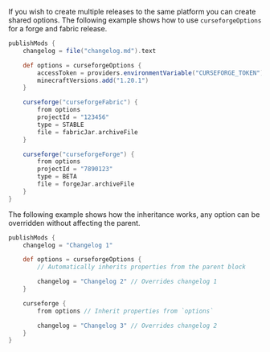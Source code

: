 If you wish to create multiple releases to the same platform you can create shared options. The following example shows how to use `curseforgeOptions` for a forge and fabric release.

```groovy
publishMods {
    changelog = file("changelog.md").text

    def options = curseforgeOptions {
        accessToken = providers.environmentVariable("CURSEFORGE_TOKEN")
        minecraftVersions.add("1.20.1")
    }

    curseforge("curseforgeFabric") {
        from options
        projectId = "123456"
        type = STABLE
        file = fabricJar.archiveFile
    }

    curseforge("curseforgeForge") {
        from options
        projectId = "7890123"
        type = BETA
        file = forgeJar.archiveFile
    }
}
```

The following example shows how the inheritance works, any option can be overridden without affecting the parent.

```groovy
publishMods {
    changelog = "Changelog 1"

    def options = curseforgeOptions {
        // Automatically inherits properties from the parent block

        changelog = "Changelog 2" // Overrides changelog 1
    }

    curseforge {
        from options // Inherit properties from `options`

        changelog = "Changelog 3" // Overrides changelog 2
    }
}
```